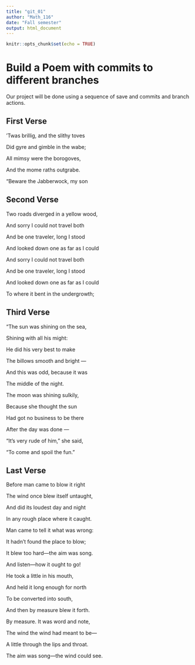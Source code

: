```yaml
---
title: "git_01"
author: "Math_116"
date: "Fall semester"
output: html_document
---
```


```r
knitr::opts_chunk$set(echo = TRUE)
```
# Build a Poem with commits to different branches
Our project will be done using a sequence of save and commits and branch actions.
<!-- Do not modify or change any text in "!--" bracketed areas such as this --- these are instructions to
you, if you change any of this the git program will notice it and compromise your git merging strategy !-->

## First Verse 
<!--Put the first five lines of a poem by Lewis Carrol in this section!-->

‘Twas brillig, and the slithy toves

  Did gyre and gimble in the wabe;

All mimsy were the borogoves,

 And the mome raths outgrabe.
   
“Beware the Jabberwock, my son 

## Second Verse
<!--Put the first five lines of a poem by Robert Frost here!-->

Two roads diverged in a yellow wood,

And sorry I could not travel both

And be one traveler, long I stood

And looked down one as far as I could

And sorry I could not travel both

And be one traveler, long I stood

And looked down one as far as I could

To where it bent in the undergrowth;

## Third Verse
<!--Put the first two verses of The Walrus and the Carpenter here!-->

"The sun was shining on the sea,

Shining with all his might:
      
He did his very best to make

The billows smooth and bright —
      
And this was odd, because it was

The middle of the night.
      

The moon was shining sulkily,

Because she thought the sun
      
Had got no business to be there

After the day was done —
      
"It's very rude of him," she said,

"To come and spoil the fun."

## Last Verse
<!--Put a short poem of your choice 8-20 lines,here!-->

Before man came to blow it right

The wind once blew itself untaught,

And did its loudest day and night

In any rough place where it caught.

 
Man came to tell it what was wrong:

It hadn’t found the place to blow;

It blew too hard—the aim was song.

And listen—how it ought to go!

 
He took a little in his mouth,

And held it long enough for north

To be converted into south,

And then by measure blew it forth.

 
By measure. It was word and note,

The wind the wind had meant to be—

A little through the lips and throat.

The aim was song—the wind could see.
     
